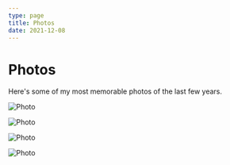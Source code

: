 ```yaml
---
type: page
title: Photos
date: 2021-12-08
---
```


# Photos

Here's some of my most memorable photos of the last few years.


<Image
  src="/images/family.jpg"
  alt="Photo"
  width={1125}
  height={1534}
  priority
  className="next-image"
/>

<Image
  src="/images/fiancee-and-i.jpg"
  alt="Photo"
  width={1125}
  height={1080}
  priority
  className="next-image"
/>

<Image
  src="/images/kitty.jpg"
  alt="Photo"
  width={1125}
  height={1500}
  priority
  className="next-image"
/>

<Image
  src="/images/rory.jpg"
  alt="Photo"
  width={1125}
  height={2015}
  priority
  className="next-image"
/>
